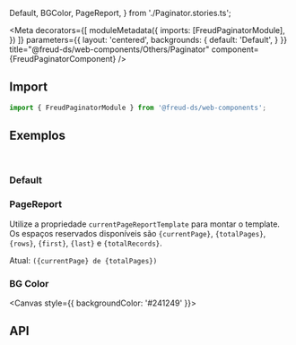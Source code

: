   Default,
  BGColor, PageReport,
} from './Paginator.stories.ts';

<Meta
  decorators={[
    moduleMetadata({
      imports: [FreudPaginatorModule],
    })
  ]}
  parameters={{
    layout: 'centered',
    backgrounds: {
      default: 'Default',
    }
  }}
title="@freud-ds/web-components/Others/Paginator" component={FreudPaginatorComponent} />

<FreudHeaderComponent
  title="Paginator"
  description="É um componente genérico para exibir conteúdo em formato paginado."
/>

## <a id="importing"></a>Import

```ts
import { FreudPaginatorModule } from '@freud-ds/web-components';
```


## <a id="exemplos"></a>Exemplos
<br />

### Default
<Canvas>
  <Story story={Default}/>
</Canvas>

### PageReport
Utilize a propriedade `currentPageReportTemplate` para montar o template. Os espaços reservados disponíveis são `{currentPage}`, `{totalPages}`, `{rows}`,
`{first}`, `{last}` e `{totalRecords}`.

Atual: `({currentPage} de {totalPages})`

<Canvas>
  <Story story={PageReport}/>
</Canvas>

### BG Color
<Canvas style={{ backgroundColor: '#241249' }}>
  <Story story={BGColor}/>
</Canvas>

## <a id="api"></a>API

<ArgsTable of={FreudPaginatorComponent} />
